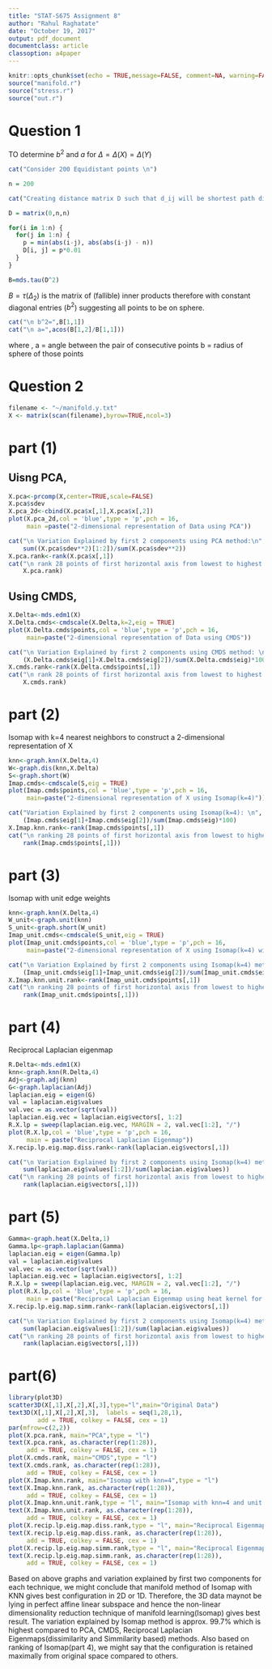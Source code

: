 ---
title: "STAT-S675 Assignment 8"
author: "Rahul Raghatate"
date: "October 19, 2017"
output: pdf_document
documentclass: article
classoption: a4paper
---

```{r setup, include=FALSE}
knitr::opts_chunk$set(echo = TRUE,message=FALSE, comment=NA, warning=FALSE)
source("manifold.r")
source("stress.r")
source("out.r")
```


# Question 1
TO determine $b^2$ and $a$ for $\Delta=\Delta(X)=\Delta(Y)$ 
```{r echo = FALSE}
cat("Consider 200 Equidistant points \n")
```
```{r}
n = 200
```
```{r echo=FALSE}
cat("Creating distance matrix D such that d_ij will be shortest path distance for pair i~j \n")
```
```{r}
D = matrix(0,n,n)

for(i in 1:n) {
  for(j in 1:n) {
    p = min(abs(i-j), abs(abs(i-j) - n))
    D[i, j] = p*0.01
  }
}

B=mds.tau(D^2)
```
$B=\tau(\Delta_2)$ is the matrix of (fallible) inner products therefore with constant diagonal entries ($b^2$) suggesting all points to be on sphere.
```{r echo=FALSE}
cat("\n b^2=",B[1,1])
cat("\n a=",acos(B[1,2]/B[1,1]))
```
where ,
a = angle between the pair of consecutive points
b = radius of sphere of those points


# Question 2
```{r}
filename <- "~/manifold.y.txt"
X <- matrix(scan(filename),byrow=TRUE,ncol=3)
```
# part (1)
## Uisng PCA,
```{r}
X.pca<-prcomp(X,center=TRUE,scale=FALSE)
X.pca$sdev
X.pca_2d<-cbind(X.pca$x[,1],X.pca$x[,2])
plot(X.pca_2d,col = 'blue',type = 'p',pch = 16,
     main =paste("2-dimensional representation of Data using PCA"))
```
```{r echo=FALSE}
cat("\n Variation Explained by first 2 components using PCA method:\n",
    sum((X.pca$sdev**2)[1:2])/sum(X.pca$sdev**2))
X.pca.rank<-rank(X.pca$x[,1])
cat("\n rank 28 points of first horizontal axis from lowest to highest \n",
    X.pca.rank)
```
## Using CMDS,
```{r}
X.Delta<-mds.edm1(X)
X.Delta.cmds<-cmdscale(X.Delta,k=2,eig = TRUE)
plot(X.Delta.cmds$points,col = 'blue',type = 'p',pch = 16,
     main=paste("2-dimensional representation of Data using CMDS"))
```
```{r echo=FALSE}
cat("\n Variation Explained by first 2 components using CMDS method: \n",
    (X.Delta.cmds$eig[1]+X.Delta.cmds$eig[2])/sum(X.Delta.cmds$eig)*100)
X.cmds.rank<-rank(X.Delta.cmds$points[,1])
cat("\n rank 28 points of first horizontal axis from lowest to highest \n",
    X.cmds.rank)
```
# part (2) 
Isomap with k=4 nearest neighbors to construct a 2-dimensional representation of X
```{r}
knn<-graph.knn(X.Delta,4)
W<-graph.dis(knn,X.Delta)
S<-graph.short(W)
Imap.cmds<-cmdscale(S,eig = TRUE)
plot(Imap.cmds$points,col = 'blue',type = 'p',pch = 16,
     main=paste("2-dimensional representation of X using Isomap(k=4)"))
```
```{r echo=FALSE}
cat("Variation Explained by first 2 components using Isomap(k=4): \n",
    (Imap.cmds$eig[1]+Imap.cmds$eig[2])/sum(Imap.cmds$eig)*100)
X.Imap.knn.rank<-rank(Imap.cmds$points[,1])
cat("\n ranking 28 points of first horizontal axis from lowest to highest \n",
    rank(Imap.cmds$points[,1]))
```
# part (3) 
Isomap with unit edge weights
```{r}
knn<-graph.knn(X.Delta,4)
W_unit<-graph.unit(knn)
S_unit<-graph.short(W_unit)
Imap_unit.cmds<-cmdscale(S_unit,eig = TRUE)
plot(Imap_unit.cmds$points,col = 'blue',type = 'p',pch = 16,
     main=paste("2-dimensional representation of X using Isomap(k=4) with unit weights"))
```
```{r echo=FALSE}
cat("\n Variation Explained by first 2 components using Isomap(k=4) method with unit weights:\n",
    (Imap_unit.cmds$eig[1]+Imap_unit.cmds$eig[2])/sum(Imap_unit.cmds$eig)*100)
X.Imap.knn.unit.rank<-rank(Imap_unit.cmds$points[,1])
cat("\n ranking 28 points of first horizontal axis from lowest to highest \n",
    rank(Imap_unit.cmds$points[,1]))
```
# part (4)
Reciprocal Laplacian eigenmap
```{r}
R.Delta<-mds.edm1(X)
knn<-graph.knn(R.Delta,4)
Adj<-graph.adj(knn)
G<-graph.laplacian(Adj)
laplacian.eig = eigen(G)
val = laplacian.eig$values
val.vec = as.vector(sqrt(val))
laplacian.eig.vec = laplacian.eig$vectors[, 1:2]
R.X.lp = sweep(laplacian.eig.vec, MARGIN = 2, val.vec[1:2], "/")
plot(R.X.lp,col = 'blue',type = 'p',pch = 16,
     main = paste("Reciprocal Laplacian Eigenmap")) 
X.recip.lp.eig.map.diss.rank<-rank(laplacian.eig$vectors[,1])
```
```{r echo=FALSE}
cat("\n Variation Explained by first 2 components using Isomap(k=4) method with unit weights:\n",
    sum(laplacian.eig$values[1:2])/sum(laplacian.eig$values))
cat("\n ranking 28 points of first horizontal axis from lowest to highest \n",
    rank(laplacian.eig$vectors[,1]))
```
# part (5)
```{r}
Gamma<-graph.heat(X.Delta,1)
Gamma.lp<-graph.laplacian(Gamma)
laplacian.eig = eigen(Gamma.lp)
val = laplacian.eig$values
val.vec = as.vector(sqrt(val))
laplacian.eig.vec = laplacian.eig$vectors[, 1:2]
R.X.lp = sweep(laplacian.eig.vec, MARGIN = 2, val.vec[1:2], "/")
plot(R.X.lp,col = 'blue',type = 'p',pch = 16,
     main = paste("Reciprocal Laplacian Eigenmap using heat kernel for Simmilarity Matrix"))
X.recip.lp.eig.map.simm.rank<-rank(laplacian.eig$vectors[,1])
```
```{r echo=FALSE}
cat("\n Variation Explained by first 2 components using Isomap(k=4) method with unit weights:\n",
    sum(laplacian.eig$values[1:2])/sum(laplacian.eig$values))
cat("\n ranking 28 points of first horizontal axis from lowest to highest:\n",
    rank(laplacian.eig$vectors[,1]))
```

# part(6)
```{r fig.align='center',fig.width=10,fig.height=6, tidy=TRUE}
library(plot3D)
scatter3D(X[,1],X[,2],X[,3],type="l",main="Original Data")
text3D(X[,1],X[,2],X[,3],  labels = seq(1,28,1),
        add = TRUE, colkey = FALSE, cex = 1)
par(mfrow=c(2,2))
plot(X.pca.rank, main="PCA",type = "l")
text(X.pca.rank, as.character(rep(1:28)),
     add = TRUE, colkey = FALSE, cex = 1)
plot(X.cmds.rank, main="CMDS",type = "l")
text(X.cmds.rank, as.character(rep(1:28)),
     add = TRUE, colkey = FALSE, cex = 1)
plot(X.Imap.knn.rank, main="Isomap with knn=4",type = "l")
text(X.Imap.knn.rank, as.character(rep(1:28)),
     add = TRUE, colkey = FALSE, cex = 1)
plot(X.Imap.knn.unit.rank,type = "l", main="Isomap with knn=4 and unit wieghts")
text(X.Imap.knn.unit.rank, as.character(rep(1:28)),
     add = TRUE, colkey = FALSE, cex = 1)
plot(X.recip.lp.eig.map.diss.rank,type = "l", main="Reciprocal Eigenmap from dissimilarites")
text(X.recip.lp.eig.map.diss.rank, as.character(rep(1:28)),
     add = TRUE, colkey = FALSE, cex = 1)
plot(X.recip.lp.eig.map.simm.rank,type = "l", main="Reciprocal Eigenmap from simmilarities")
text(X.recip.lp.eig.map.simm.rank, as.character(rep(1:28)),
     add = TRUE, colkey = FALSE, cex = 1)
```

Based on above graphs and variation explained by first two components for each technique, we might conclude that manifold method of Isomap with KNN gives best configuration in 2D or 1D. Therefore, the 3D data maynot be lying in perfect affine linear subspace and hence the non-linear dimensionality reduction technique of manifold learning(Isomap) gives best result. The variation explained by Isomap method is approx. 99.7% which is highest compared to PCA, CMDS, Reciprocal Laplacian Eigenmaps(dissimilarity and Simmilarity based) methods. Also based on ranking of Isomap(part 4),  we might say that the configuration is retained maximally from original space compared to others.